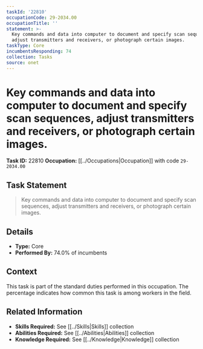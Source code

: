 ```yaml
---
taskId: '22810'
occupationCode: 29-2034.00
occupationTitle: ''
statement: >-
  Key commands and data into computer to document and specify scan sequences,
  adjust transmitters and receivers, or photograph certain images.
taskType: Core
incumbentsResponding: 74
collection: Tasks
source: onet
---
```

# Key commands and data into computer to document and specify scan sequences, adjust transmitters and receivers, or photograph certain images.

**Task ID:** 22810
**Occupation:** [[../Occupations|Occupation]] with code `29-2034.00`

## Task Statement

> Key commands and data into computer to document and specify scan sequences, adjust transmitters and receivers, or photograph certain images.

## Details

- **Type:** Core
- **Performed By:** 74.0% of incumbents

## Context

This task is part of the standard duties performed in this occupation. The percentage indicates how common this task is among workers in the field.

## Related Information

- **Skills Required:** See [[../Skills|Skills]] collection
- **Abilities Required:** See [[../Abilities|Abilities]] collection
- **Knowledge Required:** See [[../Knowledge|Knowledge]] collection

